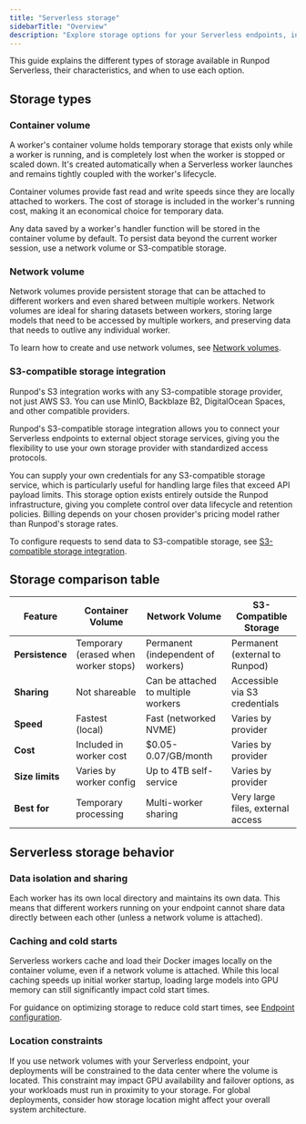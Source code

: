 ```yaml
---
title: "Serverless storage"
sidebarTitle: "Overview"
description: "Explore storage options for your Serverless endpoints, including container volumes, network volumes, and S3-compatible storage."
---
```


This guide explains the different types of storage available in Runpod Serverless, their characteristics, and when to use each option.

## Storage types

### Container volume

A worker's container volume holds temporary storage that exists only while a worker is running, and is completely lost when the worker is stopped or scaled down. It's created automatically when a Serverless worker launches and remains tightly coupled with the worker's lifecycle. 

Container volumes provide fast read and write speeds since they are locally attached to workers. The cost of storage is included in the worker's running cost, making it an economical choice for temporary data.

Any data saved by a worker's handler function will be stored in the container volume by default. To persist data beyond the current worker session, use a network volume or S3-compatible storage.

### Network volume

Network volumes provide persistent storage that can be attached to different workers and even shared between multiple workers. Network volumes are ideal for sharing datasets between workers, storing large models that need to be accessed by multiple workers, and preserving data that needs to outlive any individual worker.

To learn how to create and use network volumes, see [Network volumes](/serverless/storage/network-volumes).

### S3-compatible storage integration

<Tip>

Runpod's S3 integration works with any S3-compatible storage provider, not just AWS S3. You can use MinIO, Backblaze B2, DigitalOcean Spaces, and other compatible providers.

</Tip>

Runpod's S3-compatible storage integration allows you to connect your Serverless endpoints to external object storage services, giving you the flexibility to use your own storage provider with standardized access protocols.

You can supply your own credentials for any S3-compatible storage service, which is particularly useful for handling large files that exceed API payload limits. This storage option exists entirely outside the Runpod infrastructure, giving you complete control over data lifecycle and retention policies. Billing depends on your chosen provider's pricing model rather than Runpod's storage rates.

To configure requests to send data to S3-compatible storage, see [S3-compatible storage integration](/serverless/endpoints/send-requests#s3-compatible-storage-integration).

## Storage comparison table

| Feature                 | Container Volume                     | Network Volume                       | S3-Compatible Storage          |
| ----------------------- | ------------------------------------ | ------------------------------------ | ------------------------------ |
| **Persistence**         | Temporary (erased when worker stops)   | Permanent (independent of workers) | Permanent (external to Runpod) |
| **Sharing**             | Not shareable                        | Can be attached to multiple workers  | Accessible via S3 credentials     |
| **Speed**               | Fastest (local)                      | Fast (networked NVME)                | Varies by provider             |
| **Cost**                | Included in worker cost              | $0.05-0.07/GB/month                  | Varies by provider            |
| **Size limits**         | Varies by worker config              | Up to 4TB self-service               | Varies by provider             |
| **Best for**            | Temporary processing                 | Multi-worker sharing                 | Very large files, external access |

## Serverless storage behavior

### Data isolation and sharing

Each worker has its own local directory and maintains its own data. This means that different workers running on your endpoint cannot share data directly between each other (unless a network volume is attached).

### Caching and cold starts

Serverless workers cache and load their Docker images locally on the container volume, even if a network volume is attached. While this local caching speeds up initial worker startup, loading large models into GPU memory can still significantly impact cold start times.

For guidance on optimizing storage to reduce cold start times, see [Endpoint configuration](/serverless/endpoints/endpoint-configurations#reducing-worker-startup-times).

### Location constraints

If you use network volumes with your Serverless endpoint, your deployments will be constrained to the data center where the volume is located. This constraint may impact GPU availability and failover options, as your workloads must run in proximity to your storage. For global deployments, consider how storage location might affect your overall system architecture.